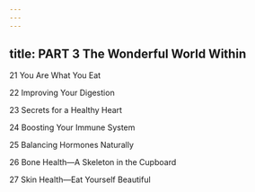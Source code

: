 ```yaml
---
---
---
```

title: PART 3 The Wonderful World Within
---




21 You Are What You Eat

22 Improving Your Digestion

23 Secrets for a Healthy Heart

24 Boosting Your Immune System

25 Balancing Hormones Naturally

26 Bone Health—A Skeleton in the Cupboard

27 Skin Health—Eat Yourself Beautiful